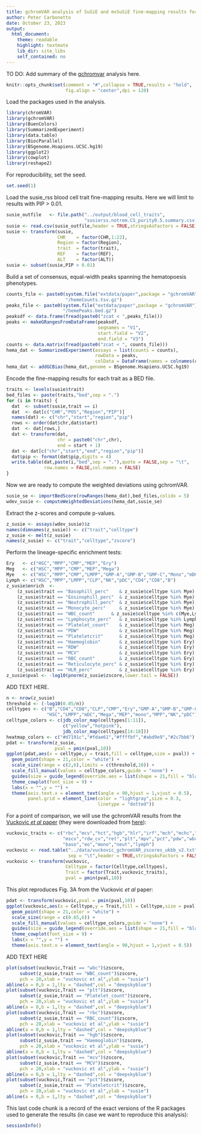 ```yaml
---
title: gchromVAR analysis of SuSiE and mvSuSiE fine-mapping results for UK Biobank blood cell traits
author: Peter Carbonetto
date: October 23, 2023
output:
  html_document:
    theme: readable
    highlight: textmate
    lib_dir: site_libs
    self_contained: no
---
```


TO DO: Add summary of the [gchromvar][gchromvar] analysis here.

```r
knitr::opts_chunk$set(comment = "#",collapse = TRUE,results = "hold",
                      fig.align = "center",dpi = 120)
```

Load the packages used in the analysis.

```r
library(chromVAR)
library(gchromVAR)
library(BuenColors)
library(SummarizedExperiment)
library(data.table)
library(BiocParallel)
library(BSgenome.Hsapiens.UCSC.hg19)
library(ggplot2)
library(cowplot)
library(reshape2)
```

For reproducibility, set the seed.

```r
set.seed(1)
```

Load the susie_rss blood cell trait fine-mapping results. Here we will
limit to results with PIP > 0.01.

```r
susie_outfile   <- file.path("../output/blood_cell_traits",
                             "susierss.notrem.CS_purity0.5.summary.csv.gz")
susie <- read.csv(susie_outfile,header = TRUE,stringsAsFactors = FALSE)
susie <- transform(susie,
                   CHR    = factor(CHR,1:22),
                   Region = factor(Region),
				   trait  = factor(trait),
                   REF    = factor(REF),
                   ALT    = factor(ALT))
susie <- subset(susie,PIP > 0.01)
```

Build a set of consensus, equal-width peaks spanning the hematopoesis
phenotypes.

```r
counts_file <- paste0(system.file("extdata/paper",package = "gchromVAR"),
                      "/hemeCounts.tsv.gz")
peaks_file <- paste0(system.file("extdata/paper",package = "gchromVAR"),
                     "/hemePeaks.bed.gz")
peaksdf <- data.frame(fread(paste0("zcat < ",peaks_file)))
peaks <- makeGRangesFromDataFrame(peaksdf,
                                  seqnames = "V1",
                                  start.field = "V2",
                                  end.field = "V3")
counts <- data.matrix(fread(paste0("zcat < ", counts_file)))
hema_dat <- SummarizedExperiment(assays = list(counts = counts),
                                 rowData = peaks, 
                                 colData = DataFrame(names = colnames(counts)))
hema_dat <- addGCBias(hema_dat,genome = BSgenome.Hsapiens.UCSC.hg19)
```

Encode the fine-mapping results for each trait as a BED file.

```r
traits <- levels(susie$trait)
bed_files <- paste(traits,"bed",sep = ".")
for (i in traits) {
  dat  <- subset(susie,trait == i)
  dat  <- dat[c("CHR","POS","Region","PIP")]
  names(dat) <- c("chr","start","region","pip")
  rows <- order(dat$chr,dat$start)
  dat  <- dat[rows,]
  dat <- transform(dat,
                   chr = paste0("chr",chr),
                   end = start + 1)
  dat <- dat[c("chr","start","end","region","pip")]
  dat$pip <- format(dat$pip,digits = 4) 
  write.table(dat,paste(i,"bed",sep = "."),quote = FALSE,sep = "\t",
              row.names = FALSE,col.names = FALSE)
}
```

Now we are ready to compute the weighted deviations using gchromVAR.

```r
susie_se <- importBedScore(rowRanges(hema_dat),bed_files,colidx = 5)
wdev_susie <- computeWeightedDeviations(hema_dat,susie_se)
```

Extract the z-scores and compute p-values.

```r
z_susie <- assays(wdev_susie)$z
names(dimnames(z_susie)) <- c("trait","celltype")
z_susie <- melt(z_susie)
names(z_susie) <- c("trait","celltype","zscore")
```

Perform the lineage-specific enrichment tests:

```r
Ery   <- c("HSC","MPP","CMP","MEP","Ery")
Meg   <- c("HSC","MPP","CMP","MEP","Mega")
Mye   <- c("HSC","MPP","CMP","LMPP","GMP-A","GMP-B","GMP-C","Mono","mDC")
Lymph <- c("HSC","MPP","LMPP","CLP","NK","pDC","CD4","CD8","B")
z_susie$enrich  <-
    (z_susie$trait == "Basophill_perc"    & z_susie$celltype %in% Mye) +
    (z_susie$trait == "Eosinophill_perc"  & z_susie$celltype %in% Mye) + 
    (z_susie$trait == "Neutrophill_perc"  & z_susie$celltype %in% Mye) +
    (z_susie$trait == "Monocyte_perc"     & z_susie$celltype %in% Mye) +
    (z_susie$trait == "WBC_count"      & z_susie$celltype %in% c(Mye,Lymph)) + 
    (z_susie$trait == "Lymphocyte_perc"   & z_susie$celltype %in% Lymph) +
    (z_susie$trait == "Platelet_count"    & z_susie$celltype %in% Meg) + 
    (z_susie$trait == "PDW"               & z_susie$celltype %in% Meg) + 
    (z_susie$trait == "Plateletcrit"      & z_susie$celltype %in% Meg) +
    (z_susie$trait == "Haemoglobin"       & z_susie$celltype %in% Ery) +
    (z_susie$trait == "RDW"               & z_susie$celltype %in% Ery) +
    (z_susie$trait == "MCV"               & z_susie$celltype %in% Ery) +
    (z_susie$trait == "RBC_count"         & z_susie$celltype %in% Ery) +
    (z_susie$trait == "Reticulocyte_perc" & z_susie$celltype %in% Ery) +
    (z_susie$trait == "HLR_perc"          & z_susie$celltype %in% Ery)
z_susie$pval <- -log10(pnorm(z_susie$zscore,lower.tail = FALSE))
```

ADD TEXT HERE.

```r
n <- nrow(z_susie)
threshold <- (-log10(0.05/n))
celltypes <- c("B","CD4","CD8","CLP","CMP","Ery","GMP-A","GMP-B","GMP-C",
               "HSC","LMPP","mDC","Mega","MEP","mono","MPP","NK","pDC")
celltype_colors <- c(jdb_color_map(celltypes[1:11]),
                     c("yellow","hotpink"),
                     jdb_color_map(celltypes[14:18]))
heatmap_colors <- c("#d7191c","#fdae61","#ffffbf","#abd9e9","#2c7bb6")
pdat <- transform(z_susie,
                  pval = pmin(pval,10))
ggplot(pdat,aes(x = celltype,y = trait,fill = celltype,size = pval)) +
  geom_point(shape = 21,color = "white") +
  scale_size(range = c(2,6),limits = c(threshold,10)) + 
  scale_fill_manual(values = celltype_colors,guide = "none") +
  guides(size = guide_legend(override.aes = list(shape = 21,fill = "black"))) +
  theme_cowplot(font_size = 9) +
  labs(x = "",y = "") +
  theme(axis.text.x = element_text(angle = 90,hjust = 1,vjust = 0.5),
        panel.grid = element_line(color = "lightgray",size = 0.3,
                                  linetype = "dotted"))
```

For a point of comparison, we will use the gchromVAR results from the
[Vuckovic *et al* paper][vuckovic-cell] (they were downloaded from
[here][vuckovic-github]):

```r
vuckovic_traits <- c("rbc","mcv","hct","hgb","hlr","irf","mch","mchc","mrv",
                     "mscv","rdw_cv","ret","plt","mpv","pct","pdw","wbc",
					 "baso","eo","mono","neut","lymph")
vuckovic <- read.table("../data/vuckovic_gchromVAR_zscores_ukbb_v2.txt",
                       sep = "\t",header = TRUE,stringsAsFactors = FALSE)
vuckovic <- transform(vuckovic,
                      Celltype = factor(Celltype,celltypes),
					  Trait = factor(Trait,vuckovic_traits),
					  pval = pmin(pval,10))
```

This plot reproduces Fig. 3A from the Vuckovic *et al* paper:

```r
pdat <- transform(vuckovic,pval = pmin(pval,10))
ggplot(vuckovic,aes(x = Celltype,y = Trait,fill = Celltype,size = pval)) +
  geom_point(shape = 21,color = "white") +
  scale_size(range = c(0.65,6)) +
  scale_fill_manual(values = celltype_colors,guide = "none") +
  guides(size = guide_legend(override.aes = list(shape = 21,fill = "black"))) +
  theme_cowplot(font_size = 9) +
  labs(x = "",y = "") +
  theme(axis.text.x = element_text(angle = 90,hjust = 1,vjust = 0.5))
```

ADD TEXT HERE

```r
plot(subset(vuckovic,Trait == "wbc")$zscore,
     subset(z_susie,trait == "WBC_count")$zscore,
	 pch = 20,xlab = "vuckovic et al",ylab = "susie")
abline(a = 0,b = 1,lty = "dashed",col = "deepskyblue")	 
plot(subset(vuckovic,Trait == "plt")$zscore,
     subset(z_susie,trait == "Platelet_count")$zscore,
	 pch = 20,xlab = "vuckovic et al",ylab = "susie")
abline(a = 0,b = 1,lty = "dashed",col = "deepskyblue")	 
plot(subset(vuckovic,Trait == "rbc")$zscore,
     subset(z_susie,trait == "RBC_count")$zscore,
	 pch = 20,xlab = "vuckovic et al",ylab = "susie")
abline(a = 0,b = 1,lty = "dashed",col = "deepskyblue")	 
plot(subset(vuckovic,Trait == "hgb")$zscore,
     subset(z_susie,trait == "Haemoglobin")$zscore,
	 pch = 20,xlab = "vuckovic et al",ylab = "susie")
abline(a = 0,b = 1,lty = "dashed",col = "deepskyblue")	 
plot(subset(vuckovic,Trait == "mcv")$zscore,
     subset(z_susie,trait == "MCV")$zscore,
	 pch = 20,xlab = "vuckovic et al",ylab = "susie")
abline(a = 0,b = 1,lty = "dashed",col = "deepskyblue")	 
plot(subset(vuckovic,Trait == "pct")$zscore,
     subset(z_susie,trait == "Plateletcrit")$zscore,
	 pch = 20,xlab = "vuckovic et al",ylab = "susie")
abline(a = 0,b = 1,lty = "dashed",col = "deepskyblue")	 
```

This last code chunk is a record of the exact versions of the R
packages used to generate the results (in case we want to reproduce
this analysis):

```r
sessionInfo()
```

[gchromvar]: https://github.com/caleblareau/gchromVAR
[vuckovic-cell]: https://doi.org/10.1016/j.cell.2020.08.008
[vuckovic-github]: https://github.com/bloodcellgwas/manuscript_code
